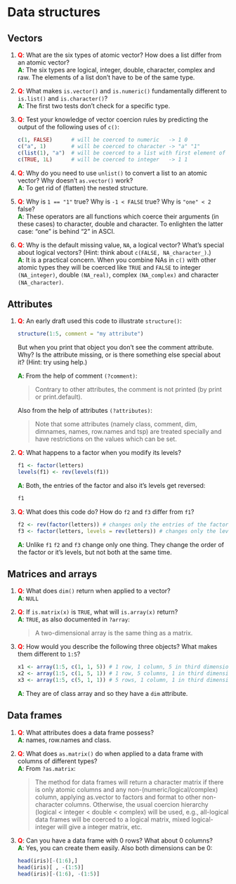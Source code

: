 # Data structures

## Vectors

1. __<span style="color:red">Q</span>__: What are the six types of atomic vector? How does a list differ from an
   atomic vector?  
__<span style="color:green">A</span>__: The six types are logical, integer, double, character, complex and raw. The elements of a list
don't have to be of the same type.

2. __<span style="color:red">Q</span>__: What makes `is.vector()` and `is.numeric()` fundamentally different to
   `is.list()` and `is.character()`?  
__<span style="color:green">A</span>__: The first two tests don't check for a specific type.

3. __<span style="color:red">Q</span>__: Test your knowledge of vector coercion rules by predicting the output of
   the following uses of `c()`: 

    ```r
    c(1, FALSE)      # will be coerced to numeric   -> 1 0
    c("a", 1)        # will be coerced to character -> "a" "1"
    c(list(1), "a")  # will be coerced to a list with first element of type double and second of type character
    c(TRUE, 1L)      # will be coerced to integer   -> 1 1
    ```

4.  __<span style="color:red">Q</span>__: Why do you need to use `unlist()` to convert a list to an 
    atomic vector? Why doesn't `as.vector()` work?  
__<span style="color:green">A</span>__: To get rid of (flatten) the nested structure.

5. __<span style="color:red">Q</span>__: Why is `1 == "1"` true? Why is `-1 < FALSE` true? Why is `"one" < 2` false?  
__<span style="color:green">A</span>__: These operators are all functions which coerce their arguments (in these cases) to character, double and character. To enlighten the latter case: "one" is behind "2" in ASCI.

6. __<span style="color:red">Q</span>__: Why is the default missing value, `NA`, a logical vector? What's special
   about logical vectors? (Hint: think about `c(FALSE, NA_character_)`.)  
__<span style="color:green">A</span>__: It is a practical concern. When you combine NAs in `c()` with other atomic types they will be coerced
like `TRUE` and `FALSE` to integer `(NA_integer)`, double `(NA_real)`, complex `(NA_complex)` and character `(NA_character)`.

## Attributes

1.  __<span style="color:red">Q</span>__: An early draft used this code to illustrate `structure()`:

    ```r
    structure(1:5, comment = "my attribute")
    ```

    But when you print that object you don't see the comment attribute.
    Why? Is the attribute missing, or is there something else special about
    it? (Hint: try using help.) \index{attributes!comment}
    
    __<span style="color:green">A</span>__: From the help of comment `(?comment)`:  
    
    > Contrary to other attributes, the comment is not printed (by print or print.default).
    
    
    Also from the help of attributes `(?attributes)`:  
    
    > Note that some attributes (namely class, comment, dim, dimnames, names, row.names and tsp) are treated specially and have restrictions on the values which can be set.
    
    
2.  __<span style="color:red">Q</span>__: What happens to a factor when you modify its levels? 
    
    ```r
    f1 <- factor(letters)
    levels(f1) <- rev(levels(f1))
    ```
    
    __<span style="color:green">A</span>__: Both, the entries of the factor and also it's levels get reversed:
    
    ```r
    f1
    ```
    

3.  __<span style="color:red">Q</span>__: What does this code do? How do `f2` and `f3` differ from `f1`?

    ```r
    f2 <- rev(factor(letters)) # changes only the entries of the factor
    f3 <- factor(letters, levels = rev(letters)) # changes only the levels of the factor
    ```
    
    __<span style="color:green">A</span>__: Unlike `f1` `f2` and `f3` change only one thing. They change the order of the factor or it's levels, but not both at the same time.

## Matrices and arrays

1.  __<span style="color:red">Q</span>__: What does `dim()` return when applied to a vector?  
__<span style="color:green">A</span>__: `NULL`

2.  __<span style="color:red">Q</span>__: If `is.matrix(x)` is `TRUE`, what will `is.array(x)` return?  
    __<span style="color:green">A</span>__: `TRUE`, as also documented in `?array`:
    
    > A two-dimensional array is the same thing as a matrix.

3.  __<span style="color:red">Q</span>__: How would you describe the following three objects? What makes them
    different to `1:5`?

    ```r
    x1 <- array(1:5, c(1, 1, 5)) # 1 row, 1 column, 5 in third dimension
    x2 <- array(1:5, c(1, 5, 1)) # 1 row, 5 columns, 1 in third dimension
    x3 <- array(1:5, c(5, 1, 1)) # 5 rows, 1 column, 1 in third dimension
    ```  
    
    __<span style="color:green">A</span>__: They are of class array and so they have a `dim` attribute.

## Data frames

1.  __<span style="color:red">Q</span>__: What attributes does a data frame possess?  
__<span style="color:green">A</span>__: names, row.names and class.

2.  __<span style="color:red">Q</span>__: What does `as.matrix()` do when applied to a data frame with 
    columns of different types?  
    __<span style="color:green">A</span>__: From `?as.matrix`:
    
    > The method for data frames will return a character matrix if there is only atomic columns and any non-(numeric/logical/complex) column, applying as.vector to factors and format to other non-character columns. Otherwise, the usual coercion hierarchy (logical < integer < double < complex) will be used, e.g., all-logical data frames will be coerced to a logical matrix, mixed logical-integer will give a integer matrix, etc.

3.  __<span style="color:red">Q</span>__: Can you have a data frame with 0 rows? What about 0 columns?  
__<span style="color:green">A</span>__: Yes, you can create them easily. Also both dimensions can be 0:

    ```r
    head(iris)[-(1:6),]
    head(iris)[ , -(1:5)]
    head(iris)[-(1:6), -(1:5)]
    ```